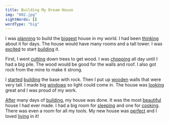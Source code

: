 ```yaml
---
title: Building My Dream House
img: "002.jpg"
sightWords: []
wordType: "big"
---
```


I was <u>planning</u> to build the <u>biggest</u> house in my world. I had been <u>thinking</u> about it for days. The house would have many rooms and a tall tower. I was <u>excited</u> to start <u>building</u> it.

First, I went <u>cutting</u> down trees to get wood. I was <u>chopping</u> all day until I had a big pile. The wood would be good for the walls and roof. I also got rock from the mine to make it strong.

I <u>started</u> <u>building</u> the base with rock. Then I put up <u>wooden</u> walls that were very tall. I made big <u>windows</u> so light could come in. The house was <u>looking</u> great and I was proud of my work.

<u>After</u> many days of <u>building</u>, my house was done. It was the most <u>beautiful</u> house I had ever made. I had a big room for <u>sleeping</u> and one for <u>cooking</u>. There was even a room for all my tools. My new house was <u>perfect</u> and I loved <u>living</u> in it!